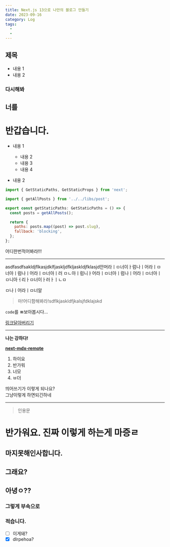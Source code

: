 ```yaml
---
title: Next.js 13으로 나만의 블로그 만들기
date: 2023-09-16
category: Log
tags:
  - 
  - 
---
```


## 제목

- 내용 1
- 내용 2

### 다시해봐

## 너를

# 반갑습니다.

- 내용 1
  - 내용 2
  - 내용 3
  - 내용 4
  
- 내용 2

```javascript
import { GetStaticPaths, GetStaticProps } from 'next';

import { getAllPosts } from '../../libs/post';

export const getStaticPaths: GetStaticPaths = () => {
  const posts = getAllPosts();

  return {
    paths: posts.map((post) => post.slug),
    fallback: 'blocking',
  };
};
```

<p>어디한번적어봐라!!!</p>
<hr />

asdfasdfsakldjflkasjdklfjaskljdfkljaskldjfklasjd안머라ㅣㅁ너이ㅏ럼나ㅣ어라ㅣㅁ너아ㅣ럼나ㅣ어라ㅣㅁ너아ㅣ러
ㅁㄴ아ㅣ럼니ㅏ어라ㅣㅁ너아ㅣ럼나ㅣ어라ㅣㅁ너아ㅣ
ㅁ니아ㅓ리ㅏㅁ너이ㅏ러ㅏㅣㄴㅁ

ㅁ나ㅣ어라ㅣㅁ너알

<blockquote>마!어디함해봐라!sdflkjaskldfjkalsjfdklajskd</blockquote>

`code`를 ㅃ보아봅시다...

<a href="https://tailwindcss.com/docs/font-family" target="\_blank" rel="noopener noreferrer">링크달아버리기</a>

<hr/>

<strong>나는 강하다!</strong>

<a href="https://github.com/hashicorp next-mdx-remote" target="\_blank" rel="noopener noreferrer"><strong>next-mdx-remote</strong></a>

1. 하이요
2. 반가워
3. 너모
4. ㅂ더

띄어쓰기가 이렇게 되나요?  
그냥이렇게 하면되긴하네

---

> 인용문


# 반가워요. 진짜 이렇게 하는게 마증ㄹ
## 마지못해인사합니다.
## 그래요?
## 아녕ㅇ??
### 그렇게 부속으로
### 적습니다.

- [ ] 이게돼?
- [x] dlrpehoa?